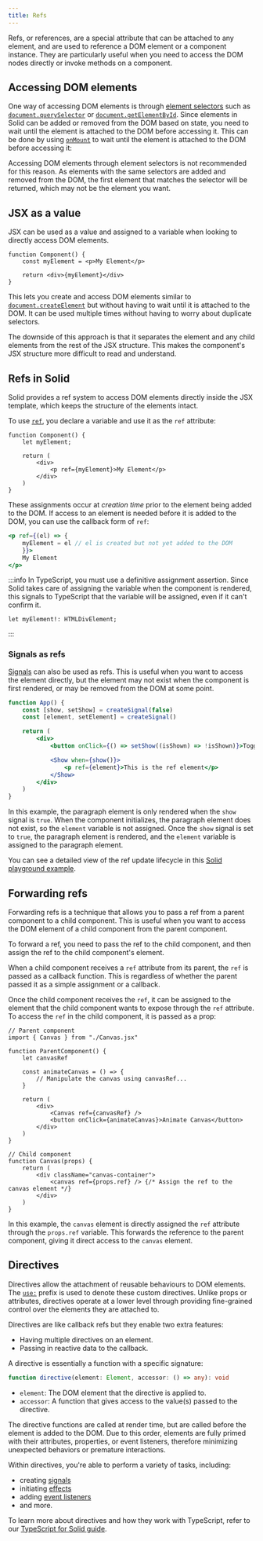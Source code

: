 ```yaml
---
title: Refs
---
```


Refs, or references, are a special attribute that can be attached to any element, and are used to reference a DOM element or a component instance.
They are particularly useful when you need to access the DOM nodes directly or invoke methods on a component.

## Accessing DOM elements

One way of accessing DOM elements is through [element selectors](https://developer.mozilla.org/en-US/docs/Web/API/Document_object_model/Locating_DOM_elements_using_selectors) such as [`document.querySelector`](https://developer.mozilla.org/en-US/docs/Web/API/Document/querySelector) or [`document.getElementById`](https://developer.mozilla.org/en-US/docs/Web/API/Document/getElementById).
Since elements in Solid can be added or removed from the DOM based on state, you need to wait until the element is attached to the DOM before accessing it.
This can be done by using [`onMount`](/reference/lifecycle/on-mount) to wait until the element is attached to the DOM before accessing it:

Accessing DOM elements through element selectors is not recommended for this reason.
As elements with the same selectors are added and removed from the DOM, the first element that matches the selector will be returned, which may not be the element you want.

## JSX as a value

JSX can be used as a value and assigned to a variable when looking to directly access DOM elements.

```tsx
function Component() {
	const myElement = <p>My Element</p>

	return <div>{myElement}</div>
}
```

This lets you create and access DOM elements similar to [`document.createElement`](https://developer.mozilla.org/en-US/docs/Web/API/Document/createElement) but without having to wait until it is attached to the DOM.
It can be used multiple times without having to worry about duplicate selectors.

The downside of this approach is that it separates the element and any child elements from the rest of the JSX structure. 
This makes the component's JSX structure more difficult to read and understand.

## Refs in Solid

Solid provides a ref system to access DOM elements directly inside the JSX template, which keeps the structure of the elements intact.

To use [`ref`](/reference/jsx-attributes/ref), you declare a variable and use it as the `ref` attribute:

```tsx {6}
function Component() {
	let myElement;

	return (
		<div>
			<p ref={myElement}>My Element</p>
		</div>
	)
}
```

These assignments occur at _creation time_ prior to the element being added to the DOM.
If access to an element is needed before it is added to the DOM, you can use the callback form of `ref`:

```jsx
<p ref={(el) => {
	myElement = el // el is created but not yet added to the DOM
	}}>
	My Element
</p>
```

:::info
In TypeScript, you must use a definitive assignment assertion.
Since Solid takes care of assigning the variable when the component is rendered, this signals to TypeScript that the variable will be assigned, even if it can't
confirm it.

```tsx
let myElement!: HTMLDivElement;
```
:::

### Signals as refs

[Signals](/concepts/signals) can also be used as refs.
This is useful when you want to access the element directly, but the element may not exist when the component is first rendered, or may be removed from the DOM at some point.

```jsx
function App() {
	const [show, setShow] = createSignal(false)
	const [element, setElement] = createSignal()

	return (
		<div>
			<button onClick={() => setShow((isShown) => !isShown)}>Toggle</button>

			<Show when={show()}>
				<p ref={element}>This is the ref element</p>
			</Show>
		</div>
	)
}
```

In this example, the paragraph element is only rendered when the `show` signal is `true`.
When the component initializes, the paragraph element does not exist, so the `element` variable is not assigned.
Once the `show` signal is set to `true`, the paragraph element is rendered, and the `element` variable is assigned to the paragraph element.

You can see a detailed view of the ref update lifecycle in this [Solid playground example](https://playground.solidjs.com/anonymous/22a1abfa-a0f5-44a6-bbe6-40387cf63b95).

## Forwarding refs

Forwarding refs is a technique that allows you to pass a ref from a parent component to a child component.
This is useful when you want to access the DOM element of a child component from the parent component.

To forward a ref, you need to pass the ref to the child component, and then assign the ref to the child component's element.

When a child component receives a `ref` attribute from its parent, the `ref` is passed as a callback function.
This is regardless of whether the parent passed it as a simple assignment or a callback.

Once the child component receives the `ref`, it can be assigned to the element that the child component wants to expose through the `ref` attribute.
To access the `ref` in the child component, it is passed as a prop:

```tsx
// Parent component
import { Canvas } from "./Canvas.jsx"

function ParentComponent() {
	let canvasRef

	const animateCanvas = () => {
		// Manipulate the canvas using canvasRef...
	}

	return (
		<div>
			<Canvas ref={canvasRef} />
			<button onClick={animateCanvas}>Animate Canvas</button>
		</div>
	)
}

// Child component
function Canvas(props) {
	return (
		<div className="canvas-container">
			<canvas ref={props.ref} /> {/* Assign the ref to the canvas element */}
		</div>
	)
}
```

In this example, the `canvas` element is directly assigned the `ref` attribute through the `props.ref` variable.
This forwards the reference to the parent component, giving it direct access to the `canvas` element.

## Directives

Directives allow the attachment of reusable behaviours to DOM elements.
The [`use:`](/reference/jsx-attributes/use) prefix is used to denote these custom directives.
Unlike props or attributes, directives operate at a lower level through providing fine-grained control over the elements they are attached to.

Directives are like callback refs but they enable two extra features:

- Having multiple directives on an element.
- Passing in reactive data to the callback.

A directive is essentially a function with a specific signature:

```typescript
function directive(element: Element, accessor: () => any): void

```

- `element`: The DOM element that the directive is applied to.
- `accessor`: A function that gives access to the value(s) passed to the directive.

The directive functions are called at render time, but are called before the element is added to the DOM.
Due to this order, elements are fully primed with their attributes, properties, or event listeners, therefore minimizing unexpected behaviors or premature interactions.

Within directives, you're able to perform a variety of tasks, including:

- creating [signals](/concepts/signals)
- initiating [effects](/guides/state-management#reacting-to-changes)
- adding [event listeners](/concepts/components/event-handlers)
- and more.

To learn more about directives and how they work with TypeScript, refer to our [TypeScript for Solid guide](/configuration/typescript).
